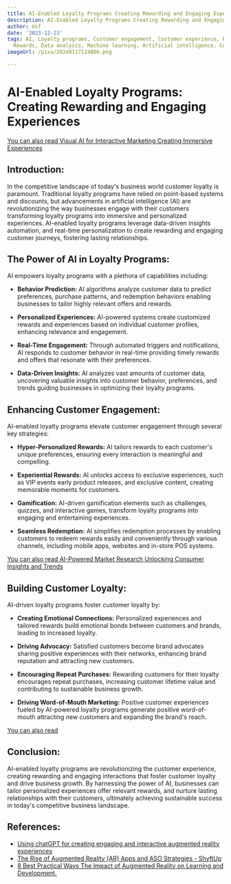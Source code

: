 ```yaml
---
title: AI-Enabled Loyalty Programs Creating Rewarding and Engaging Experiences
description: AI-Enabled Loyalty Programs Creating Rewarding and Engaging Experiences
author: Usf
date: '2023-12-23'
tags: AI, Loyalty programs, Customer engagement, Customer experience, Personalization,
  Rewards, Data analysis, Machine learning, Artificial intelligence, Customer retention
imageUrl: /pixa/20240117124806.png

---
```

# AI-Enabled Loyalty Programs: Creating Rewarding and Engaging Experiences

[You can also read Visual AI for Interactive Marketing Creating Immersive Experiences](Visual%20AI%20for%20Interactive%20Marketing%20Creating%20Immersive%20Experiences)


## Introduction:
In the competitive landscape of today's business world customer loyalty  is paramount. Traditional loyalty programs have relied on  point-based systems and discounts, but advancements  in artificial intelligence (AI) are revolutionizing the way businesses engage with their customers transforming loyalty programs into immersive and personalized experiences. AI-enabled loyalty programs leverage data-driven insights automation, and real-time personalization to create rewarding and engaging customer journeys,  fostering  lasting relationships.

## The Power of AI in Loyalty Programs:
AI empowers loyalty programs with  a plethora of capabilities including:

- **Behavior Prediction:** AI algorithms analyze customer  data  to  predict preferences, purchase patterns, and redemption behaviors enabling  businesses to tailor highly relevant offers and rewards.

- **Personalized Experiences:**  AI-powered systems create customized rewards and  experiences based on individual customer profiles, enhancing relevance and engagement.

- **Real-Time Engagement:** Through  automated triggers and notifications, AI responds to customer behavior in real-time providing timely rewards and offers that resonate with their preferences.

- **Data-Driven Insights:**  AI analyzes vast amounts of customer data, uncovering valuable insights into customer behavior, preferences, and trends guiding businesses in optimizing their loyalty programs.

## Enhancing Customer Engagement:
AI-enabled loyalty programs elevate customer engagement through several key strategies:

- **Hyper-Personalized Rewards:** AI  tailors rewards to each customer's unique preferences,  ensuring every interaction is meaningful and compelling.

- **Experiential Rewards:** AI unlocks access to exclusive experiences, such as VIP events early product releases, and exclusive content, creating memorable moments for customers.

- **Gamification:** AI-driven gamification  elements  such as challenges, quizzes, and  interactive  games, transform  loyalty programs into engaging  and entertaining experiences.

- **Seamless Redemption:** AI simplifies  redemption processes by enabling customers to redeem rewards easily and conveniently through various channels, including mobile apps, websites and  in-store POS systems.

[You can also read AI-Powered Market Research Unlocking Consumer Insights and Trends](AI-Powered%20Market%20Research%20Unlocking%20Consumer%20Insights%20and%20Trends)


##  Building  Customer Loyalty:
AI-driven  loyalty programs foster customer loyalty  by:

- **Creating Emotional Connections:** Personalized experiences and tailored rewards build emotional bonds between customers and  brands, leading  to  increased loyalty.

- **Driving Advocacy:**  Satisfied customers become brand advocates sharing positive  experiences with their  networks, enhancing brand reputation and attracting new  customers.

- **Encouraging Repeat Purchases:** Rewarding customers for their  loyalty encourages repeat purchases, increasing  customer lifetime value and contributing to sustainable business growth.

- **Driving Word-of-Mouth Marketing:** Positive customer experiences fueled by AI-powered loyalty programs generate positive word-of-mouth  attracting new customers and  expanding the brand's reach.

[You can also read ]()


## Conclusion:
AI-enabled loyalty programs are revolutionizing the customer experience, creating rewarding  and engaging interactions that foster customer loyalty and  drive business  growth. By harnessing the power of AI, businesses can tailor personalized experiences offer  relevant rewards, and nurture lasting relationships with their customers, ultimately achieving sustainable success in  today's competitive business landscape.

## References:
- [Using chatGPT for creating engaging and interactive augmented reality experiences](https://aicontentfy.com/en/blog/chatgpt-for-creating-engaging-and-interactive-augmented-reality-experiences)
- [The Rise of Augmented Reality (AR) Apps and ASO Strategies - ShyftUp](https://www.shyftup.com/blog/the-rise-of-augmented-reality-ar-apps-and-aso-strategies/)
- [8 Best Practical Ways The Impact of Augmented Reality on Learning and Development.](https://www.linkedin.com/pulse/8-best-practical-ways-impact-augmented-reality-e71bf)
